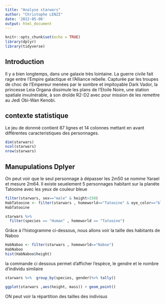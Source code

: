 ```yaml
---
title: "Analyse starwars"
author: "Christophe LENZI"
date: '2022-05-06'
output: html_document
---
```


```r
knitr::opts_chunk$set(echo = TRUE)
library(dplyr)
library(tidyverse)
```

## Introduction

Il y a bien longtemps, dans une galaxie très lointaine. La guerre civile fait rage entre l'Empire galactique et l'Alliance rebelle. Capturée par les troupes de choc de l'Empereur menées par le sombre et impitoyable Dark Vador, la princesse Leia Organa dissimule les plans de l'Etoile Noire, une station spatiale invulnérable, à son droïde R2-D2 avec pour mission de les remettre au Jedi Obi-Wan Kenobi.

## contexte statistique
Le jeu de donnné contient 87 lignes et 14 colonnes mettant en avant différentes caracteristiques des personnages.


```r
dim(starwars)
ncol(starwars)
nrow(starwars)
```

## Manupulations Dplyer

On peut voir que le seul personnage à dépasser les 2m50 se nomme Yarael et mesure  2m64. Il existe seuelement 5 personnages habitant sur la planète Tatooine avec les yeux de couleur bleue

```r
filter(starwars, sex=="male" & height>250)
HabTatooine <- filter(starwars , homeworld=="Tatooine" & eye_color=="blue")
HabTatooine

starwars %>%
  filter(species == "Human" , homeworld == "Tatooine")
```

Grâce à l'histogramme ci-dessous, nous allons voir la taille des habitants de Naboo

```r
HabNaboo <- filter(starwars , homeworld=="Naboo")
HabNaboo
hist(HabNaboo$height)
```

la commande ci dessous permet d'afficher l'espèce, le gendre et le nombre d'individu similaire
```r
starwars %>%  group_by(species, gender)%>% tally()

ggplot(starwars ,aes(height, mass)) + geom_point()

```

ON peut voir la répartition des tailles des indivisus

